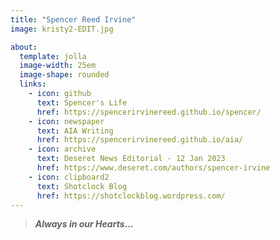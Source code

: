 ```yaml
---
title: "Spencer Reed Irvine"
image: kristy2-EDIT.jpg

about:
  template: jolla
  image-width: 25em
  image-shape: rounded
  links:
    - icon: github
      text: Spencer's Life
      href: https://spencerirvinereed.github.io/spencer/
    - icon: newspaper
      text: AIA Writing
      href: https://spencerirvinereed.github.io/aia/
    - icon: archive
      text: Deseret News Editorial - 12 Jan 2023
      href: https://www.deseret.com/authors/spencer-irvine
    - icon: clipboard2
      text: Shotclock Blog
      href: https://shotclockblog.wordpress.com/
---
```


> ***Always in our Hearts*****...**
